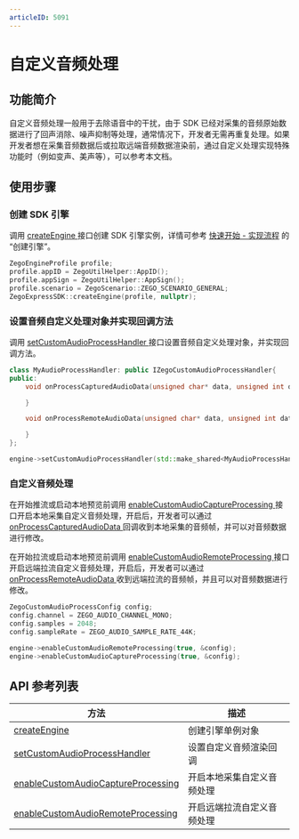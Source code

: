 ```yaml
---
articleID: 5091
---
```

# 自定义音频处理

## 功能简介

自定义音频处理一般用于去除语音中的干扰，由于 SDK 已经对采集的音频原始数据进行了回声消除、噪声抑制等处理，通常情况下，开发者无需再重复处理。如果开发者想在采集音频数据后或拉取远端音频数据渲染前，通过自定义处理实现特殊功能时（例如变声、美声等），可以参考本文档。

## 使用步骤

### 创建 SDK 引擎

调用 [createEngine ](https://doc-zh.zego.im/zh/api?doc=Express_Video_SDK_API~CPP~class~zego-express-zego-express-sdk#create-engine) 接口创建 SDK 引擎实例，详情可参考 [快速开始 - 实现流程](/real-time-video-windows-cpp/integration/solution-implementation#3_1) 的 “创建引擎”。

```cpp
ZegoEngineProfile profile;
profile.appID = ZegoUtilHelper::AppID();
profile.appSign = ZegoUtilHelper::AppSign();
profile.scenario = ZegoScenario::ZEGO_SCENARIO_GENERAL;
ZegoExpressSDK::createEngine(profile, nullptr);
```

### 设置音频自定义处理对象并实现回调方法

调用 [setCustomAudioProcessHandler ](https://doc-zh.zego.im/zh/api?doc=Express_Video_SDK_API~CPP~class~zego-express-i-zego-express-engine#set-custom-audio-process-handler) 接口设置音频自定义处理对象，并实现回调方法。

```cpp
class MyAudioProcessHandler: public IZegoCustomAudioProcessHandler{
public:
    void onProcessCapturedAudioData(unsigned char* data, unsigned int dataLength, ZegoAudioFrameParam* param) override{

    }

    void onProcessRemoteAudioData(unsigned char* data, unsigned int dataLength, ZegoAudioFrameParam* param, const std::string& streamID) override {

    }
};

engine->setCustomAudioProcessHandler(std::make_shared<MyAudioProcessHandler>());
```

### 自定义音频处理

在开始推流或启动本地预览前调用 [enableCustomAudioCaptureProcessing ](https://doc-zh.zego.im/zh/api?doc=Express_Video_SDK_API~CPP~class~zego-express-i-zego-express-engine#enable-custom-audio-capture-processing) 接口开启本地采集自定义音频处理，开启后，开发者可以通过 [onProcessCapturedAudioData ](https://doc-zh.zego.im/zh/api?doc=Express_Video_SDK_API~CPP~class~zego-express-i-zego-custom-audio-process-handler#on-process-captured-audio-data) 回调收到本地采集的音频帧，并可以对音频数据进行修改。

在开始拉流或启动本地预览前调用 [enableCustomAudioRemoteProcessing ](https://doc-zh.zego.im/zh/api?doc=Express_Video_SDK_API~CPP~class~zego-express-i-zego-express-engine#enable-custom-audio-remote-processing) 接口开启远端拉流自定义音频处理，开启后，开发者可以通过 [onProcessRemoteAudioData ](https://doc-zh.zego.im/zh/api?doc=Express_Video_SDK_API~CPP~class~zego-express-i-zego-custom-audio-process-handler#on-process-remote-audio-data) 收到远端拉流的音频帧，并且可以对音频数据进行修改。

```cpp
ZegoCustomAudioProcessConfig config;
config.channel = ZEGO_AUDIO_CHANNEL_MONO;
config.samples = 2048;
config.sampleRate = ZEGO_AUDIO_SAMPLE_RATE_44K;

engine->enableCustomAudioRemoteProcessing(true, &config);
engine->enableCustomAudioCaptureProcessing(true, &config);
```

## API 参考列表

| 方法                                                         | 描述                       |
| ------------------------------------------------------------ | -------------------------- |
| [createEngine ](https://doc-zh.zego.im/zh/api?doc=Express_Video_SDK_API~CPP~class~zego-express-zego-express-sdk#create-engine) | 创建引擎单例对象           |
| [setCustomAudioProcessHandler ](https://doc-zh.zego.im/zh/api?doc=Express_Video_SDK_API~CPP~class~zego-express-i-zego-express-engine#set-custom-audio-process-handler) | 设置自定义音频渲染回调     |
| [enableCustomAudioCaptureProcessing ](https://doc-zh.zego.im/zh/api?doc=Express_Video_SDK_API~CPP~class~zego-express-i-zego-express-engine#enable-custom-audio-capture-processing) | 开启本地采集自定义音频处理 |
| [enableCustomAudioRemoteProcessing ](https://doc-zh.zego.im/zh/api?doc=Express_Video_SDK_API~CPP~class~zego-express-i-zego-express-engine#enable-custom-audio-remote-processing) | 开启远端拉流自定义音频处理 |
